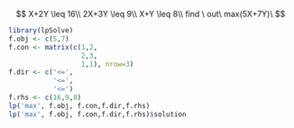 $$ 
  X+2Y \leq 16\\
  2X+3Y \leq 9\\
  X+Y \leq 8\\
  find \ out\ max(5X+7Y)\
$$


```r
library(lpSolve) 
f.obj <- c(5,7)
f.con <- matrix(c(1,2,
                  2,3,
                  1,1), nrow=3)
f.dir <- c('<=',
           '<=',
           '<=')
f.rhs <- c(16,9,8)
lp('max', f.obj, f.con,f.dir,f.rhs)
lp('max', f.obj, f.con,f.dir,f.rhs)$solution
```


